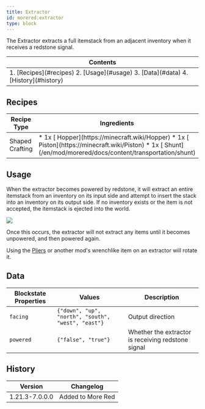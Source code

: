 ```yaml
---
title: Extractor
id: morered:extractor
type: block
---
```


The Extractor extracts a full itemstack from an adjacent inventory when it receives a redstone signal.

<table>
	<thead><tr><th>Contents</th></tr></thead>
	<tbody><tr><td>
		1. [Recipes](#recipes)
		2. [Usage](#usage)
		3. [Data](#data)
		4. [History](#history)
	</td></tr></tbody>
</table>

## Recipes

<table>
	<thead>
		<tr>
			<th>Recipe Type</th>
			<th>Ingredients</th>
			<th>Output</th>
			<th>Example</th>
		</tr>
	</thead>
	<tbody>
		<tr>
			<td>Shaped Crafting</td>
			<td style={{width: '30%'}}>
				* 1x [<ModAsset width={32} height={32} location='hopper'/> Hopper](https://minecraft.wiki/Hopper)
				* 1x [<ModAsset width={32} height={32} location='piston'/> Piston](https://minecraft.wiki/Piston)
				* 1x [<ModAsset width={32} height={32} location='morered:shunt'/> Shunt](/en/mod/morered/docs/content/transportation/shunt)
			</td>
			<td>
				* 1x Extractor
			</td>
			<td>
				![Shaped Crafting Recipe for Extractors](https://commoble.net/images/morered/recipes/extractor_recipe.png)
			</td>
		</tr>
	</tbody>
</table>

## Usage

When the extractor becomes powered by redstone, it will extract an entire itemstack from an inventory on its input side
and attempt to insert the stack into an inventory on its output side.
If no inventory exists or the item is not accepted, the itemstack is ejected into the world.

![](https://commoble.net/images/tubesreloaded/extractor.png)

Once this occurs, the extractor will not extract any items until it becomes unpowered, and then powered again.

Using the [Pliers](/en/mod/morered/docs/content/transportation/pliers) or another mod's wrenchlike item on an extractor will rotate it.

## Data

| Blockstate Properties | Values | Description
| --- | - | -
| `facing` | `{"down", "up", "north", "south", "west", "east"}` | Output direction
| `powered` | `{"false", "true"}` | Whether the extractor is receiving redstone signal

## History
| Version | Changelog
| --- | -
| 1.21.3-7.0.0.0 | Added to More Red
